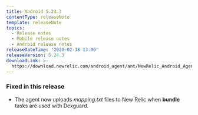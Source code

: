 ```yaml
---
title: Android 5.24.3
contentType: releaseNote
template: releaseNote
topics:
  - Release notes
  - Mobile release notes
  - Android release notes
releaseDateTime: '2020-02-18 13:00'
releaseVersion: 5.24.3
downloadLink: >-
  https://download.newrelic.com/android_agent/ant/NewRelic_Android_Agent_5.24.3.zip
---
```


### Fixed in this release

* The agent now uploads _mapping.txt_ files to New Relic when **bundle** tasks are used with Dexguard.
